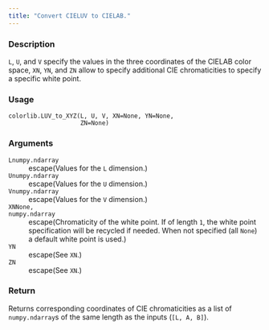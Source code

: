 ```yaml
---
title: "Convert CIELUV to CIELAB."
---
```


### Description

`L`, `U`, and `V` specify the values in the three coordinates of the
CIELAB color space,
`XN`, `YN`, and `ZN` allow to specify additional CIE chromaticities to
specify a specific white point.

### Usage

<pre><code class='language-python'>colorlib.LUV_to_XYZ(L, U, V, XN=None, YN=None,<br/>                    ZN=None)</code></pre>

### Arguments

<dl class="pyp-list param-list">
  <dt style = "white-space: nowrap; font-family: monospace; vertical-align: top">
   <code id="colorspace.colorlib.colorlib.LUV_to_XYZ:L">L</code><code class="argument-class">numpy.ndarray</code>
  </dt>
 <dd>escape(Values for the `L` dimension.)</dd>
  <dt style = "white-space: nowrap; font-family: monospace; vertical-align: top">
   <code id="colorspace.colorlib.colorlib.LUV_to_XYZ:U">U</code><code class="argument-class">numpy.ndarray</code>
  </dt>
 <dd>escape(Values for the `U` dimension.)</dd>
  <dt style = "white-space: nowrap; font-family: monospace; vertical-align: top">
   <code id="colorspace.colorlib.colorlib.LUV_to_XYZ:V">V</code><code class="argument-class">numpy.ndarray</code>
  </dt>
 <dd>escape(Values for the `V` dimension.)</dd>
  <dt style = "white-space: nowrap; font-family: monospace; vertical-align: top">
   <code id="colorspace.colorlib.colorlib.LUV_to_XYZ:XN">XN</code><code class="argument-class">None, numpy.ndarray</code>
  </dt>
 <dd>escape(Chromaticity of the white point. If of
length `1`, the white point specification will be recycled if needed.
When not specified (all `None`) a default white point is used.)</dd>
  <dt style = "white-space: nowrap; font-family: monospace; vertical-align: top">
   <code id="colorspace.colorlib.colorlib.LUV_to_XYZ:YN">YN</code>
  </dt>
 <dd>escape(See `XN`.)</dd>
  <dt style = "white-space: nowrap; font-family: monospace; vertical-align: top">
   <code id="colorspace.colorlib.colorlib.LUV_to_XYZ:ZN">ZN</code>
  </dt>
 <dd>escape(See `XN`.)</dd>
</dl>

### Return

Returns corresponding coordinates of CIE chromaticities as
a list of `numpy.ndarray`s of the same length as the inputs (`[L, A, B]`).

